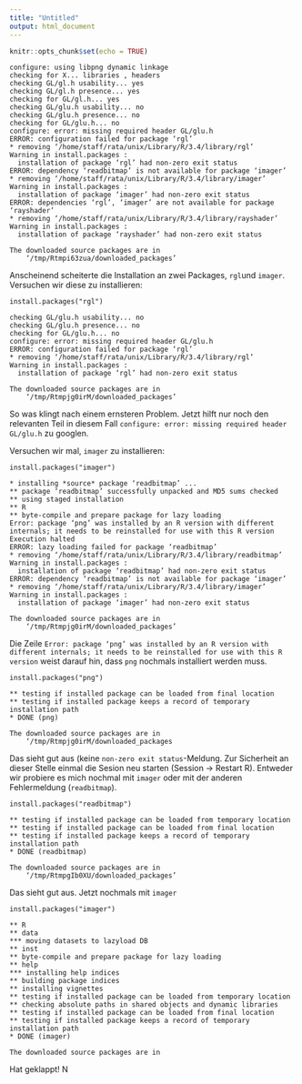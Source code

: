 ```yaml
---
title: "Untitled"
output: html_document
---
```


```r
knitr::opts_chunk$set(echo = TRUE)
```

```{}
configure: using libpng dynamic linkage
checking for X... libraries , headers 
checking GL/gl.h usability... yes
checking GL/gl.h presence... yes
checking for GL/gl.h... yes
checking GL/glu.h usability... no
checking GL/glu.h presence... no
checking for GL/glu.h... no
configure: error: missing required header GL/glu.h
ERROR: configuration failed for package ‘rgl’
* removing ‘/home/staff/rata/unix/Library/R/3.4/library/rgl’
Warning in install.packages :
  installation of package ‘rgl’ had non-zero exit status
ERROR: dependency ‘readbitmap’ is not available for package ‘imager’
* removing ‘/home/staff/rata/unix/Library/R/3.4/library/imager’
Warning in install.packages :
  installation of package ‘imager’ had non-zero exit status
ERROR: dependencies ‘rgl’, ‘imager’ are not available for package ‘rayshader’
* removing ‘/home/staff/rata/unix/Library/R/3.4/library/rayshader’
Warning in install.packages :
  installation of package ‘rayshader’ had non-zero exit status

The downloaded source packages are in
	‘/tmp/Rtmpi63zua/downloaded_packages’

```

Anscheinend scheiterte die Installation an zwei Packages, `rgl`und `imager`. Versuchen wir diese zu installieren:

```{}
install.packages("rgl")
```


```{}
checking GL/glu.h usability... no
checking GL/glu.h presence... no
checking for GL/glu.h... no
configure: error: missing required header GL/glu.h
ERROR: configuration failed for package ‘rgl’
* removing ‘/home/staff/rata/unix/Library/R/3.4/library/rgl’
Warning in install.packages :
  installation of package ‘rgl’ had non-zero exit status

The downloaded source packages are in
	‘/tmp/Rtmpjg0irM/downloaded_packages’
```

So was klingt nach einem ernsteren Problem. Jetzt hilft nur noch den relevanten Teil in diesem Fall `configure: error: missing required header GL/glu.h` zu googlen. 

Versuchen wir mal, `imager` zu installieren:

```{}
install.packages("imager")
```


```{}
* installing *source* package ‘readbitmap’ ...
** package ‘readbitmap’ successfully unpacked and MD5 sums checked
** using staged installation
** R
** byte-compile and prepare package for lazy loading
Error: package ‘png’ was installed by an R version with different internals; it needs to be reinstalled for use with this R version
Execution halted
ERROR: lazy loading failed for package ‘readbitmap’
* removing ‘/home/staff/rata/unix/Library/R/3.4/library/readbitmap’
Warning in install.packages :
  installation of package ‘readbitmap’ had non-zero exit status
ERROR: dependency ‘readbitmap’ is not available for package ‘imager’
* removing ‘/home/staff/rata/unix/Library/R/3.4/library/imager’
Warning in install.packages :
  installation of package ‘imager’ had non-zero exit status

The downloaded source packages are in
	‘/tmp/Rtmpjg0irM/downloaded_packages’
```


Die Zeile `Error: package ‘png’ was installed by an R version with different internals; it needs to be reinstalled for use with this R version` weist darauf hin, dass `png` nochmals installiert werden muss.

```{}
install.packages("png")
```


```{}
** testing if installed package can be loaded from final location
** testing if installed package keeps a record of temporary installation path
* DONE (png)

The downloaded source packages are in
	‘/tmp/Rtmpjg0irM/downloaded_packages
```

Das sieht gut aus (keine `non-zero exit status`-Meldung. Zur Sicherheit an dieser Stelle einmal die Sesion neu starten (Session -> Restart R). Entweder wir probiere es mich nochmal mit `imager` oder mit der anderen Fehlermeldung (`readbitmap`). 

```{}
install.packages("readbitmap")
```

```{}
** testing if installed package can be loaded from temporary location
** testing if installed package can be loaded from final location
** testing if installed package keeps a record of temporary installation path
* DONE (readbitmap)

The downloaded source packages are in
	‘/tmp/RtmpgIb0XU/downloaded_packages’
```

Das sieht gut aus. Jetzt nochmals mit `imager`

```{}
install.packages("imager")
```

```{}
** R
** data
*** moving datasets to lazyload DB
** inst
** byte-compile and prepare package for lazy loading
** help
*** installing help indices
** building package indices
** installing vignettes
** testing if installed package can be loaded from temporary location
** checking absolute paths in shared objects and dynamic libraries
** testing if installed package can be loaded from final location
** testing if installed package keeps a record of temporary installation path
* DONE (imager)

The downloaded source packages are in
```

Hat geklappt! N
